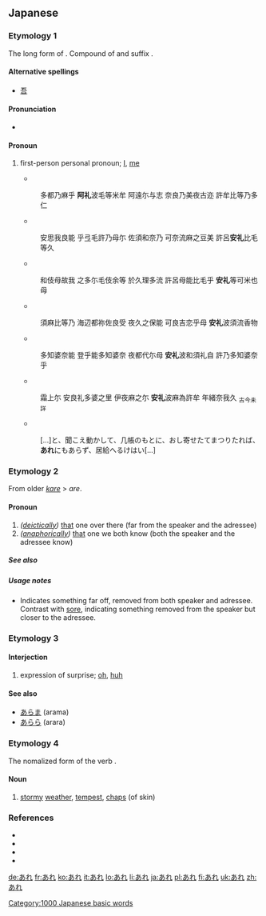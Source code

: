 ==Japanese==

===Etymology 1===
The long form of {{term|我|a}}. Compound of {{term|我|a}} and suffix {{term|れ|re}}.

====Alternative spellings====
* [[吾]]

====Pronunciation====
* {{IPA|[are]|lang=ja}}

====Pronoun====
{{ja-pos|h|pronoun|kanji=我|rom=are|hidx=あれ}}

# {{archaic}} first-person personal pronoun; [[I]], [[me]]
#* {{RQ:Man'yōshū|5|808}}
#: 多都乃麻乎 '''阿礼'''波毛等米牟 阿遠尓与志 奈良乃美夜古迩 許牟比等乃多仁
#* {{RQ:Man'yōshū|14|3361}}
#: 安思我良能 乎弖毛許乃母尓 佐須和奈乃 可奈流麻之豆美 許呂'''安礼'''比毛等久
#* {{RQ:Man'yōshū|15|3585}}
#: 和伎母故我 之多尓毛伎余等 於久理多流 許呂母能比毛乎 '''安礼'''等可米也母
#* {{RQ:Man'yōshū|17|3932}}
#: 須麻比等乃 海辺都祢佐良受 夜久之保能 可良吉恋乎母 '''安礼'''波須流香物
#* {{RQ:Man'yōshū|18|4058}}
#: 多知婆奈能 登乎能多知婆奈 夜都代尓母 '''安礼'''波和須礼自 許乃多知婆奈乎
#* {{RQ:Man'yōshū|20|4298}}
#: 霜上尓 安良礼多婆之里 伊夜麻之尓 '''安礼'''波麻為許牟 年緒奈我久 <sub>古今未詳</sub>
#* {{RQ:Genji Monogatari|Yume no Ukihashi}}
#: [...]と、聞こえ動かして、几帳のもとに、おし寄せたてまつりたれば、'''あれ'''にもあらず、居給へるけはい[...]

===Etymology 2===
From older ''[[かれ|kare]]'' > ''are''.

====Pronoun====
{{ja-pos|h|pronoun|kanji=彼|rom=are|hidx=あれ}}

# ''([[deictically]])'' [[that]] one over there (far from the speaker and the adressee)
# ''([[anaphorically]])'' [[that]] one we both know (both the speaker and the adressee know)

=====See also=====
{{Japanese demonstratives}}

=====Usage notes=====
* Indicates something far off, removed from both speaker and adressee. Contrast with [[それ|sore]], indicating something removed from the speaker but closer to the adressee.

===Etymology 3===

====Interjection====
{{ja-pos|h|interjection|rom=are}}
# expression of surprise; [[oh]], [[huh]]

====See also====
* [[あらま]] (arama)
* [[あらら]] (arara)

===Etymology 4===
The nomalized form of the verb {{term|荒れる|are-}}.

====Noun====
{{ja-noun|h|rom=are}}
# {{ja-def|荒れ}} [[stormy]] [[weather]], [[tempest]], [[chaps]] (of skin)
[[Category:1000 Japanese basic words]]

===References===
* {{R:Man'yōshū 1}}
* {{R:Man'yōshū 3}}
* {{R:Man'yōshū 4}}
* {{reference-book
  | last = Yamagishi
  | first = Tokuhei
  | title = Koten Bungaku Taikei 14: [[w:Genji Monogatari|Genji Monogatari]] 5
  | publisher = [[w:Iwanami Shoten Publishing|Iwanami Shoten]]
  | date = 1963
  | origyear = c. 1001-1014
  | location = Tōkyō
  | language = Japanese
  | id = ISBN 4-0006-0018-4
}}

[[de:あれ]]
[[fr:あれ]]
[[ko:あれ]]
[[it:あれ]]
[[lo:あれ]]
[[li:あれ]]
[[ja:あれ]]
[[pl:あれ]]
[[fi:あれ]]
[[uk:あれ]]
[[zh:あれ]]